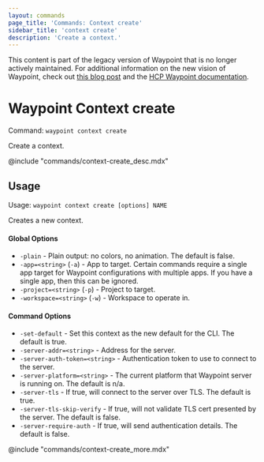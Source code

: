```yaml
---
layout: commands
page_title: 'Commands: Context create'
sidebar_title: 'context create'
description: 'Create a context.'
---
```


<Warning>

This content is part of the legacy version of Waypoint that is no longer actively maintained. For additional information on the new vision of Waypoint, check out [this blog post](https://www.hashicorp.com/blog/a-new-vision-for-hcp-waypoint) and the [HCP Waypoint documentation](/hcp/docs/waypoint).

</Warning>

# Waypoint Context create

Command: `waypoint context create`

Create a context.

@include "commands/context-create_desc.mdx"

## Usage

Usage: `waypoint context create [options] NAME`

Creates a new context.

#### Global Options

- `-plain` - Plain output: no colors, no animation. The default is false.
- `-app=<string>` (`-a`) - App to target. Certain commands require a single app target for Waypoint configurations with multiple apps. If you have a single app, then this can be ignored.
- `-project=<string>` (`-p`) - Project to target.
- `-workspace=<string>` (`-w`) - Workspace to operate in.

#### Command Options

- `-set-default` - Set this context as the new default for the CLI. The default is true.
- `-server-addr=<string>` - Address for the server.
- `-server-auth-token=<string>` - Authentication token to use to connect to the server.
- `-server-platform=<string>` - The current platform that Waypoint server is running on. The default is n/a.
- `-server-tls` - If true, will connect to the server over TLS. The default is true.
- `-server-tls-skip-verify` - If true, will not validate TLS cert presented by the server. The default is false.
- `-server-require-auth` - If true, will send authentication details. The default is false.

@include "commands/context-create_more.mdx"
